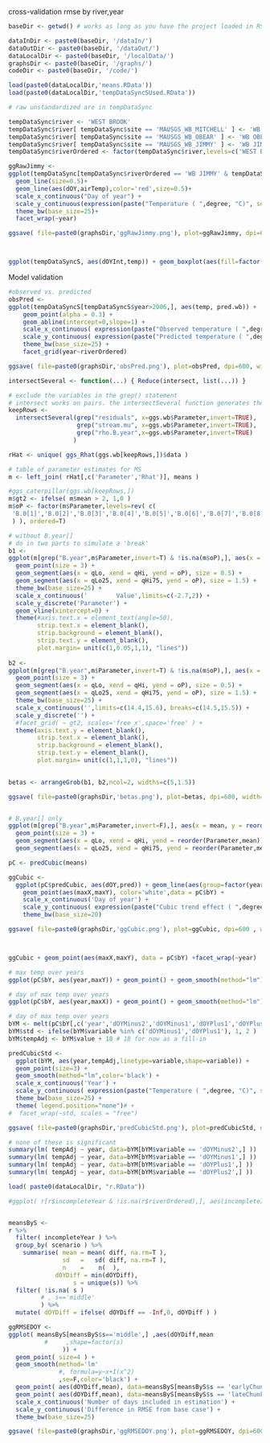 cross-validation
rmse by river,year



```r
baseDir <- getwd() # works as long as you have the project loaded in RStudio - does not work for kniting

dataInDir <- paste0(baseDir, '/dataIn/')
dataOutDir <- paste0(baseDir, '/dataOut/')
dataLocalDir <- paste0(baseDir, '/localData/')
graphsDir <- paste0(baseDir, '/graphs/')
codeDir <- paste0(baseDir, '/code/')

load(paste0(dataLocalDir,'means.RData'))
load(paste0(dataLocalDir,'tempDataSyncSUsed.RData'))

```

```r
# raw unstandardized are in tempDataSync

tempDataSync$river <- 'WEST BROOK'
tempDataSync$river[ tempDataSync$site == 'MAUSGS_WB_MITCHELL' ] <- 'WB MITCHELL' 
tempDataSync$river[ tempDataSync$site == 'MAUSGS_WB_OBEAR' ] <- 'WB OBEAR' 
tempDataSync$river[ tempDataSync$site == 'MAUSGS_WB_JIMMY' ] <- 'WB JIMMY' 
tempDataSync$riverOrdered <- factor(tempDataSync$river,levels=c('WEST BROOK','WB JIMMY','WB MITCHELL','WB OBEAR'), ordered=T)

ggRawJimmy <- 
ggplot(tempDataSync[tempDataSync$riverOrdered == 'WB JIMMY' & tempDataSync$year>2006,],aes(dOY,temp))+
  geom_line(size=0.5)+
  geom_line(aes(dOY,airTemp),color='red',size=0.5)+
  scale_x_continuous("Day of year") +
  scale_y_continuous(expression(paste("Temperature ( ",degree, "C)", sep = ""))) +
  theme_bw(base_size=25)+
  facet_wrap(~year)

ggsave( file=paste0(graphsDir,'ggRawJimmy.png'), plot=ggRawJimmy, dpi=600 , width=6,height=5, units='in', scale=2 )



ggplot(tempDataSyncS, aes(dOYInt,temp)) + geom_boxplot(aes(fill=factor(dOYInt))) + facet_wrap(~riverOrdered)


```

Model validation

```r

#observed vs. predicted
obsPred <- 
ggplot(tempDataSyncS[tempDataSyncS$year>2006,], aes(temp, pred.wb)) +
    geom_point(alpha = 0.3) + 
    geom_abline(intercept=0,slope=1) + 
    scale_x_continuous( expression(paste("Observed temperature ( ",degree, "C)", sep = ""))) +
    scale_y_continuous( expression(paste("Predicted temperature ( ",degree, "C)", sep = ""))) +
    theme_bw(base_size=25) +
    facet_grid(year~riverOrdered)

ggsave( file=paste0(graphsDir,'obsPred.png'), plot=obsPred, dpi=600, width=8,height=5, units='in', scale=2 )

```


```r

intersectSeveral <- function(...) { Reduce(intersect, list(...)) } 

# exclude the variables in the grep() statement
# intersect works on pairs. the intersectSeveral function generates the intersection of multiple lists
keepRows <- 
  intersectSeveral(grep("residuals", x=ggs.wb$Parameter,invert=TRUE),
                   grep("stream.mu", x=ggs.wb$Parameter,invert=TRUE),
                   grep("rho.B.year",x=ggs.wb$Parameter,invert=TRUE)
                  )

rHat <- unique( ggs_Rhat(ggs.wb[keepRows,])$data )

# table of parameter estimates for MS
m <- left_join( rHat[,c('Parameter','Rhat')], means )

#ggs_caterpillar(ggs.wb[keepRows,])
m$gt2 <- ifelse( m$mean > 2, 1,0 )
m$oP <- factor(m$Parameter,levels=rev( c(
 'B.0[1]','B.0[2]','B.0[3]','B.0[4]','B.0[5]','B.0[6]','B.0[7]','B.0[8]','B.0[9]','B.0[10]','B.0[11]','B.0[12]','mu.year[1]','mu.year[2]','mu.year[3]','mu.year[4]','ar1Mean','ar1SD','ar1[1]','ar1[2]','ar1[3]','ar1[4]','mu.year[1]','mu.year[2]','mu.year[3]','mu.year[4]','sigma'
 ) ), ordered=T)

# without B.year[]
# do in two parts to simulate a 'break'
b1 <- 
ggplot(m[grep("B.year",m$Parameter,invert=T) & !is.na(m$oP),], aes(x = mean, y = oP)) + 
  geom_point(size = 3) + 
  geom_segment(aes(x = qLo, xend = qHi, yend = oP), size = 0.5) +
  geom_segment(aes(x = qLo25, xend = qHi75, yend = oP), size = 1.5) +
  theme_bw(base_size=25) +
  scale_x_continuous('        Value',limits=c(-2.7,2)) +
  scale_y_discrete('Parameter') +
  geom_vline(xintercept=0) +
  theme(#axis.text.x = element_text(angle=50),
        strip.text.x = element_blank(),
        strip.background = element_blank(),
        strip.text.y = element_blank(),
        plot.margin= unit(c(1,0.05,1,1), "lines"))
 
b2 <- 
ggplot(m[grep("B.year",m$Parameter,invert=T) & !is.na(m$oP),], aes(x = mean, y = oP)) + 
  geom_point(size = 3) + 
  geom_segment(aes(x = qLo, xend = qHi, yend = oP), size = 0.5) +
  geom_segment(aes(x = qLo25, xend = qHi75, yend = oP), size = 1.5) +
  theme_bw(base_size=25) +
  scale_x_continuous('',limits=c(14.4,15.6), breaks=c(14.5,15.5)) +
  scale_y_discrete('') +
  #facet_grid( ~ gt2, scales='free_x',space='free' ) +
  theme(axis.text.y = element_blank(),
        strip.text.x = element_blank(),
        strip.background = element_blank(),
        strip.text.y = element_blank(),
        plot.margin= unit(c(1,1,1,0), "lines"))
  

betas <- arrangeGrob(b1, b2,ncol=2, widths=c(5,1.5))  

ggsave( file=paste0(graphsDir,'betas.png'), plot=betas, dpi=600, width=5,height=5, units='in', scale=2 )


# B.year[] only
ggplot(m[grep("B.year",m$Parameter,invert=F),], aes(x = mean, y = reorder(Parameter,mean))) + 
  geom_point(size = 3) + 
  geom_segment(aes(x = qLo, xend = qHi, yend = reorder(Parameter,mean)), size = 0.5) +
  geom_segment(aes(x = qLo25, xend = qHi75, yend = reorder(Parameter,mean)), size = 1.5)


```




```r

pC <- predCubic(means)

ggCubic <- 
  ggplot(pC$predCubic, aes(dOY,pred)) + geom_line(aes(group=factor(year)),size=1.25) +
    geom_point(aes(maxX,maxY), color='white',data = pC$bY) +
    scale_x_continuous('Day of year') +
    scale_y_continuous( expression(paste("Cubic trend effect ( ",degree, "C)", sep = ""))) +
    theme_bw(base_size=20)

ggsave( file=paste0(graphsDir,'ggCubic.png'), plot=ggCubic, dpi=600 , width=6,height=6, units='in' )



ggCubic + geom_point(aes(maxX,maxY), data = pC$bY) +facet_wrap(~year)

# max temp over years
ggplot(pC$bY, aes(year,maxY)) + geom_point() + geom_smooth(method="lm")

# day of max temp over years
ggplot(pC$bY, aes(year,maxX)) + geom_point() + geom_smooth(method="lm")

# day of max temp over years
bYM <- melt(pC$bY[,c('year','dOYMinus2','dOYMinus1','dOYPlus1','dOYPlus2')],id='year') 
bYM$std <- ifelse(bYM$variable %in% c('dOYMinus1','dOYPlus1'), 1, 2 ) 
bYM$tempAdj <- bYM$value + 18 # 18 for now as a fill-in

predCubicStd <- 
  ggplot(bYM, aes(year,tempAdj,linetype=variable,shape=variable)) +
  geom_point(size=3) +
  geom_smooth(method="lm",color='black') +
  scale_x_continuous('Year') +
  scale_y_continuous( expression(paste("Temperature ( ",degree, "C)", sep = ""))) +
  theme_bw(base_size=25) +
  theme( legend.position="none")# +
#  facet_wrap(~std, scales = "free")

ggsave( file=paste0(graphsDir,'predCubicStd.png'), plot=predCubicStd, dpi=600 , width=6,height=6, units='in' )

# none of these is significant
summary(lm( tempAdj ~ year, data=bYM[bYM$variable == 'dOYMinus2',] ))
summary(lm( tempAdj ~ year, data=bYM[bYM$variable == 'dOYMinus1',] ))
summary(lm( tempAdj ~ year, data=bYM[bYM$variable == 'dOYPlus1',] ))
summary(lm( tempAdj ~ year, data=bYM[bYM$variable == 'dOYPlus2',] ))
```

```r
load( paste0(dataLocalDir, "r.RData"))

#ggplot( r[r$incompleteYear & !is.na(r$riverOrdered),], aes(incompleteIndex,diff)) + geom_point()


meansByS <-   
r %>%
  filter( incompleteYear ) %>%
  group_by( scenario ) %>%
    summarise( mean = mean( diff, na.rm=T ),
               sd   =   sd( diff, na.rm=T ),
               n    =    n(  ),
             dOYDiff = min(dOYDiff),
                  s = unique(s)) %>%
  filter( !is.na( s )
         # , s=='middle' 
         ) %>%
  mutate( dOYDiff = ifelse( dOYDiff == -Inf,0, dOYDiff ) ) 

ggRMSEDOY <- 
ggplot( meansByS[meansByS$s=='middle',] ,aes(dOYDiff,mean
          #     ,shape=factor(s)
               )) +
  geom_point( size=4 ) +
  geom_smooth(method='lm'
              #, formula=y~x+I(x^2)
              ,se=F,color='black') +
  geom_point( aes(dOYDiff,mean), data=meansByS[meansByS$s == 'earlyChunk',], shape=1,size=4 ) +
  geom_point( aes(dOYDiff,mean), data=meansByS[meansByS$s == 'lateChunk',], shape=5,size=3  ) +
  scale_x_continuous('Number of days included in estimation') +
  scale_y_continuous('Difference in RMSE from base case') +
  theme_bw(base_size=25)

ggsave( file=paste0(graphsDir,'ggRMSEDOY.png'), plot=ggRMSEDOY, dpi=600 , width=6,height=5, units='in', scale=2 )

```

